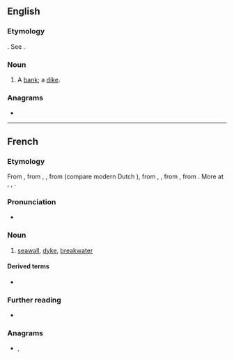 {{also|digué}}
==English==

===Etymology===
{{etyl|fr|en}}. See {{m|en|dike}}.

===Noun===
{{en-noun}}

# {{lb|en|obsolete}} A [[bank]]; a [[dike]].
#: {{rfquotek|Sir W. Temple}}

{{Webster 1913}}

===Anagrams===
* {{anagrams|en|a=degiu|guide|iudge}}

----

==French==

===Etymology===
From {{etyl|frm|fr}} {{m|frm|digue}}, from {{etyl|fro|fr}} {{m|fro|dike}}, {{m|fro|diic}}, from {{etyl|dum|fr}} {{m|dum|dijc}} (compare modern Dutch {{m|nl|dijk}}), from {{etyl|odt|fr}} {{m|odt|diic}}, {{m|odt|dīc}}, from {{etyl|gem-pro|fr}} {{m|gem-pro|*dīkaz||pool}}, from {{etyl|ine-pro|fr}} {{m|ine-pro|*dʰeygʷ-||to stick, stab, pierce, dig}}. More at {{l|en|dig}}, {{l|en|dike}}, {{l|en|ditch}}.

===Pronunciation===
* {{fr-IPA}}

===Noun===
{{fr-noun|f}}

# [[seawall]], [[dyke]], [[breakwater]]

====Derived terms====
* {{l|fr|endiguer}}

===Further reading===
* {{R:TLFi}}

===Anagrams===
* {{l|fr|guide}}, {{l|fr|guidé}}